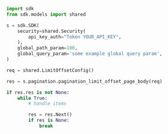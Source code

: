 ```python showLineNumbers copy filename="Pagination Limit Offset Page Body usage example"
import sdk
from sdk.models import shared

s = sdk.SDK(
    security=shared.Security(
        api_key_auth="Token YOUR_API_KEY",
    ),
    global_path_param=100,
    global_query_param='some example global query param',
)

req = shared.LimitOffsetConfig()

res = s.pagination.pagination_limit_offset_page_body(req)

if res.res is not None:
    while True:
        # handle items

        res = res.Next()
        if res is None:
            break

```
